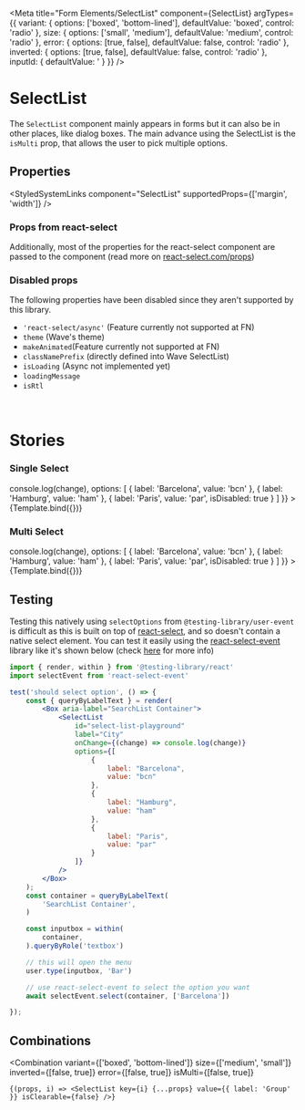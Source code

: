 
<Meta
    title="Form Elements/SelectList"
    component={SelectList}
    argTypes={{
        variant: {
            options: ['boxed', 'bottom-lined'],
            defaultValue: 'boxed',
            control: 'radio'
        },
        size: {
            options: ['small', 'medium'],
            defaultValue: 'medium',
            control: 'radio'
        },
        error: {
            options: [true, false],
            defaultValue: false,
            control: 'radio'
        },
        inverted: {
            options: [true, false],
            defaultValue: false,
            control: 'radio'
        },
        inputId: {
            defaultValue: '
        }
    }}
/>


# SelectList

The `SelectList` component mainly appears in forms but it can also be in other places, like dialog boxes.
The main advance using the SelectList is the `isMulti` prop, that allows the user to pick multiple options.

## Properties

<ArgsTable of={SelectList} />

<StyledSystemLinks component="SelectList" supportedProps={['margin', 'width']} />
<br />

### Props from react-select

Additionally, most of the properties for the react-select component are passed to the component (read more on
[react-select.com/props](https://react-select.com/props#select-props))

### Disabled props

The following properties have been disabled since they aren't supported by this library.

-   `'react-select/async'` (Feature currently not supported at FN)
-   `theme` (Wave's theme)
-   `makeAnimated`(Feature currently not supported at FN)
-   `classNamePrefix` (directly defined into Wave SelectList)
-   `isLoading` (Async not implemented yet)
-   `loadingMessage`
-   `isRtl`

<br />

# Stories

### Single Select

<Canvas>
    <Story
        name="Single Select"
        args={{
            id: 'select-list-multi',
            label: 'City',
            onChange: change => console.log(change),
            options: [
                {
                    label: 'Barcelona',
                    value: 'bcn'
                },
                {
                    label: 'Hamburg',
                    value: 'ham'
                },
                {
                    label: 'Paris',
                    value: 'par',
                    isDisabled: true
                }
            ]
        }}
    >
        {Template.bind({})}
    </Story>
</Canvas>

### Multi Select

<Canvas height="auto">
    <Story
        name="Multi Select"
        args={{
            isMulti: true,
            id: 'select-list-multi',
            label: 'City',
            onChange: change => console.log(change),
            options: [
                {
                    label: 'Barcelona',
                    value: 'bcn'
                },
                {
                    label: 'Hamburg',
                    value: 'ham'
                },
                {
                    label: 'Paris',
                    value: 'par',
                    isDisabled: true
                }
            ]
        }}
    >
        {Template.bind({})}
    </Story>
</Canvas>

## Testing

Testing this natively using `selectOptions` from `@testing-library/user-event` is difficult as this is built on top of [react-select](https://react-select.com), and so doesn't contain a native select element.
You can test it easily using the [react-select-event](https://github.com/romgain/react-select-event) library like it's shown below
(check [here](https://testing-library.com/docs/ecosystem-react-select-event/) for more info)

```jsx
import { render, within } from '@testing-library/react'
import selectEvent from 'react-select-event'

test('should select option', () => {
    const { queryByLabelText } = render(
        <Box aria-label="SearchList Container">
            <SelectList
                id="select-list-playground"
                label="City"
                onChange={(change) => console.log(change)}
                options={[
                    {
                        label: "Barcelona",
                        value: "bcn"
                    },
                    {
                        label: "Hamburg",
                        value: "ham"
                    },
                    {
                        label: "Paris",
                        value: "par"
                    }
                ]}
            />
        </Box>
    );
    const container = queryByLabelText(
        'SearchList Container',
    )

    const inputbox = within(
        container,
    ).queryByRole('textbox')

    // this will open the menu
    user.type(inputbox, 'Bar')

    // use react-select-event to select the option you want
    await selectEvent.select(container, ['Barcelona'])

});
```

## Combinations

<Combination
    variant={['boxed', 'bottom-lined']}
    size={['medium', 'small']}
    inverted={[false, true]}
    error={[false, true]}
    isMulti={[false, true]}
>
    {(props, i) => <SelectList key={i} {...props} value={{ label: 'Group' }} isClearable={false} />}
</Combination>

